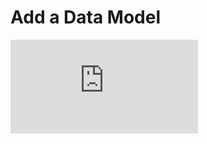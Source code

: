 
# Add a Data Model

<div style={{ position: "relative", paddingBottom: "62.5%", height: 0 }}>
  <iframe
    src="https://www.loom.com/embed/16445a878e2d4e12af36241ce581345d?hide_owner=true&hide_share=true&hide_title=true&hideEmbedTopBar=true"
    frameBorder={0}
    webkitallowfullscreen
    mozallowfullscreen
    allowFullScreen
    style={{
      position: "absolute",
      top: 0,
      left: 0,
      width: "100%",
      height: "100%",
    }}
  />
</div>

When possible, you should try to modify or extend an existing data model instead of adding new data models for each new analysis. This section shows you how to quickly add data if you're getting started, you should also check out [Data Models Overview](/data-modeling/Data-Models-Overview) and [Data Modeling Best Practices](/data-modeling/data-modeling-best-practices)

<Callout type="info">
  **Preparing Data for Glean**— Each Glean model is based on an underlying data
  table. For more technical advice see the best practices section on creating
  [denormalized data tables](/data-modeling/data-modeling-best-practices). If
  your data isn't quite in the right format in your database, it's possible to
  specify an underlying data query that will run as you explore data.
</Callout>

1. From your [project homepage](https://glean.io/app/), click `New Model`
2. Select the data connection you'd like to use or "Uploads" if you want to use [a file from your computer](/query-data-files.mdx)
3. Select either an existing table or click `SQL Editor` to use a custom query
4. Click `Build Model` to create the initial data model (All date fields and a row count metric are added by default)
5. Edit the name of the data model at the top of the page
6. Add additional metrics and attributes by clicking `Add metric` and `Add Attribute` next to the name of the field
7. Create a SQL based custom metric by clicking `+ Add Custom Metric` (see [Metrics](/data-modeling/metrics) for more details)
8. Click `Save Model` then click `Open in Explore` to start exploring the data
